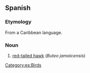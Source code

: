 ==Spanish==

===Etymology===
From a Caribbean language.

===Noun===
{{es-noun|m}}

# {{lb|es|Cuba|Dominican Republic|Puerto Rico}} [[w:red-tailed hawk|red-tailed hawk]] (''Buteo jamaicensis'')

[[Category:es:Birds]]